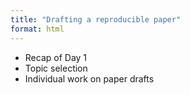```yaml
---
title: "Drafting a reproducible paper"
format: html
---
```


-   Recap of Day 1
-   Topic selection
-   Individual work on paper drafts